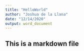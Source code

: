 ```yaml
---
title: "HelloWorld"
author: "Joshua de la Llana"
date: "12/14/2020"
output: word_document
---
```



## This is a markdown file